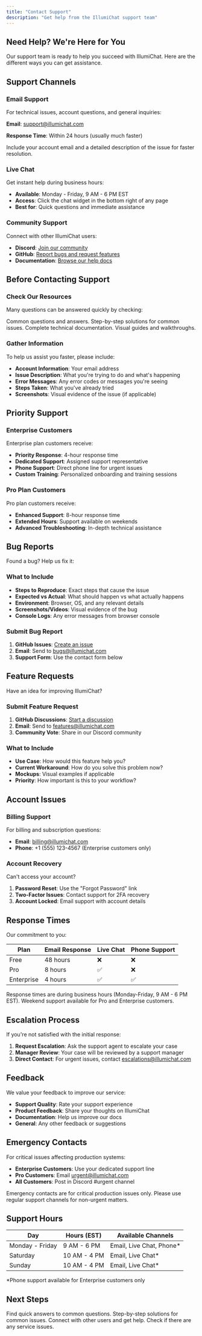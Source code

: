 ```yaml
---
title: "Contact Support"
description: "Get help from the IllumiChat support team"
---
```


## Need Help? We're Here for You

Our support team is ready to help you succeed with IllumiChat. Here are the different ways you can get assistance.

## Support Channels

### Email Support

For technical issues, account questions, and general inquiries:

**Email**: [support@illumichat.com](mailto:support@illumichat.com)

**Response Time**: Within 24 hours (usually much faster)

<Tip>
Include your account email and a detailed description of the issue for faster resolution.
</Tip>

### Live Chat

Get instant help during business hours:

- **Available**: Monday - Friday, 9 AM - 6 PM EST
- **Access**: Click the chat widget in the bottom right of any page
- **Best for**: Quick questions and immediate assistance

### Community Support

Connect with other IllumiChat users:

- **Discord**: [Join our community](https://discord.gg/illumichat)
- **GitHub**: [Report bugs and request features](https://github.com/illumichat/illumichat)
- **Documentation**: [Browse our help docs](/)

## Before Contacting Support

### Check Our Resources

Many questions can be answered quickly by checking:

<CardGroup cols={2}>
<Card title="FAQ" icon="question-circle" href="/troubleshooting/faq">
  Common questions and answers.
</Card>

<Card title="Troubleshooting Guides" icon="wrench" href="/troubleshooting">
  Step-by-step solutions for common issues.
</Card>

<Card title="API Documentation" icon="code" href="/api-reference">
  Complete technical documentation.
</Card>

<Card title="Video Tutorials" icon="play" href="/tutorials">
  Visual guides and walkthroughs.
</Card>
</CardGroup>

### Gather Information

To help us assist you faster, please include:

- **Account Information**: Your email address
- **Issue Description**: What you're trying to do and what's happening
- **Error Messages**: Any error codes or messages you're seeing
- **Steps Taken**: What you've already tried
- **Screenshots**: Visual evidence of the issue (if applicable)

## Priority Support

### Enterprise Customers

Enterprise plan customers receive:

- **Priority Response**: 4-hour response time
- **Dedicated Support**: Assigned support representative
- **Phone Support**: Direct phone line for urgent issues
- **Custom Training**: Personalized onboarding and training sessions

### Pro Plan Customers

Pro plan customers receive:

- **Enhanced Support**: 8-hour response time
- **Extended Hours**: Support available on weekends
- **Advanced Troubleshooting**: In-depth technical assistance

## Bug Reports

Found a bug? Help us fix it:

### What to Include

- **Steps to Reproduce**: Exact steps that cause the issue
- **Expected vs Actual**: What should happen vs what actually happens
- **Environment**: Browser, OS, and any relevant details
- **Screenshots/Videos**: Visual evidence of the bug
- **Console Logs**: Any error messages from browser console

### Submit Bug Report

1. **GitHub Issues**: [Create an issue](https://github.com/illumichat/illumichat/issues)
2. **Email**: Send to [bugs@illumichat.com](mailto:bugs@illumichat.com)
3. **Support Form**: Use the contact form below

## Feature Requests

Have an idea for improving IllumiChat?

### Submit Feature Request

1. **GitHub Discussions**: [Start a discussion](https://github.com/illumichat/illumichat/discussions)
2. **Email**: Send to [features@illumichat.com](mailto:features@illumichat.com)
3. **Community Vote**: Share in our Discord community

### What to Include

- **Use Case**: How would this feature help you?
- **Current Workaround**: How do you solve this problem now?
- **Mockups**: Visual examples if applicable
- **Priority**: How important is this to your workflow?

## Account Issues

### Billing Support

For billing and subscription questions:

- **Email**: [billing@illumichat.com](mailto:billing@illumichat.com)
- **Phone**: +1 (555) 123-4567 (Enterprise customers only)

### Account Recovery

Can't access your account?

1. **Password Reset**: Use the "Forgot Password" link
2. **Two-Factor Issues**: Contact support for 2FA recovery
3. **Account Locked**: Email support with account details

## Response Times

Our commitment to you:

| Plan | Email Response | Live Chat | Phone Support |
|------|----------------|-----------|---------------|
| Free | 48 hours | ❌ | ❌ |
| Pro | 8 hours | ✅ | ❌ |
| Enterprise | 4 hours | ✅ | ✅ |

<Info>
Response times are during business hours (Monday-Friday, 9 AM - 6 PM EST). Weekend support available for Pro and Enterprise customers.
</Info>

## Escalation Process

If you're not satisfied with the initial response:

1. **Request Escalation**: Ask the support agent to escalate your case
2. **Manager Review**: Your case will be reviewed by a support manager
3. **Direct Contact**: For urgent issues, contact [escalations@illumichat.com](mailto:escalations@illumichat.com)

## Feedback

We value your feedback to improve our service:

- **Support Quality**: Rate your support experience
- **Product Feedback**: Share your thoughts on IllumiChat
- **Documentation**: Help us improve our docs
- **General**: Any other feedback or suggestions

## Emergency Contacts

For critical issues affecting production systems:

- **Enterprise Customers**: Use your dedicated support line
- **Pro Customers**: Email [urgent@illumichat.com](mailto:urgent@illumichat.com)
- **All Customers**: Post in Discord #urgent channel

<Warning>
Emergency contacts are for critical production issues only. Please use regular support channels for non-urgent matters.
</Warning>

## Support Hours

| Day | Hours (EST) | Available Channels |
|-----|-------------|-------------------|
| Monday - Friday | 9 AM - 6 PM | Email, Live Chat, Phone* |
| Saturday | 10 AM - 4 PM | Email, Live Chat* |
| Sunday | 10 AM - 4 PM | Email, Live Chat* |

*Phone support available for Enterprise customers only

## Next Steps

<CardGroup cols={2}>
<Card title="Browse FAQ" icon="question-circle" href="/troubleshooting/faq">
  Find quick answers to common questions.
</Card>

<Card title="Troubleshooting Guide" icon="wrench" href="/troubleshooting">
  Step-by-step solutions for common issues.
</Card>

<Card title="Join Community" icon="users" href="https://discord.gg/illumichat">
  Connect with other users and get help.
</Card>

<Card title="Status Page" icon="activity" href="https://status.illumichat.com">
  Check if there are any service issues.
</Card>
</CardGroup>
